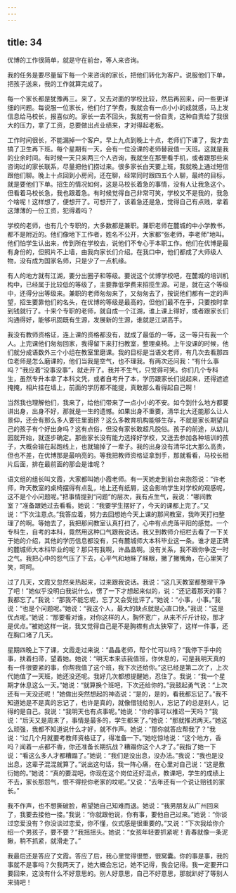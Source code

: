 ```yaml
---
---
---
```

title: 34
---




优博的工作很简单，就是守在前台，等人来咨询。

我的任务是要尽量留下每一个来咨询的家长，把他们转化为客户。说服他们下单，把孩子送来，我的工作就算完成了。

每一个家长都是犹豫再三。来了，又去对面的学校比较，然后再回来，问一些更详细的问题。每说服一位家长，他们付了学费，我就会有一点小小的成就感，马上发信息给马校长，报喜似的。家长一去不回头，我就有一份自责，这种自责给了我很大的压力，拿了工资，总要做出点业绩来，才对得起老板。

工作时间很长，不能漏掉一个客户。早上九点到晚上十点，老师们下课了，我才去搞了卫生再下班。每个星期有一天，会有一位没课的老师替我值一天班。这就是我的业余时间。有时候一天只来两三个人咨询，我就坐在那里看手机，或者跟那些来咨询过的家长联系，尽量把他们捞过来。很多家长白天要上班，我就晚上通过短信跟他们聊。晚上十点回到小房间，还在聊，经常同时跟四五个人聊，最终的目标，就是要他们下单。招生的情况如何，这是马校长着急的事情，没有人让我急这个。但看着马校长急，我也跟着急。有时候觉得自己非常可笑，学校又不是我的，我急个啥呢！这样想了，便想开了。可想开了，该着急还是急，觉得自己有点贱，拿着这薄薄的一份工资，犯得着吗？

学校的老师，也有几个专职的，大多数都是兼职。兼职老师在麓城的中小学教书，都不是附近的。他们像地下工作者，姓名不公开，大家都“张老师，李老师”地叫。他们怕学生认出来，传到所在学校去，说他们不专心于本职工作。他们在优博是最有身份的，但照片不上墙，由我向家长们介绍。在我口中，他们都成了大师级人物，没有成为国家名师，只是少了一点机缘。

有人的地方就有江湖，要分出圈子和等级。要说这个优博学校吧，在麓城的培训机构中，已经属于比较低的等级了，主要靠低学费来招揽生源。可是，就在这个等级中，还得分出等级来。兼职的老师匆匆来了，又匆匆去了，按说他们都有一定的声望，招生要靠他们的名头，在优博的等级是最高的，但他们最不在乎，只要按时拿到钱就行了。十来个专职的老师，就自成一个江湖，谁上课上得好，或者跟家长们沟通得好，能够巩固既有生源，发展新的生源，谁就是江湖高手。

我没有教师资格证，连上课的资格都没有，就成了最低的一等，这一等只有我一个人。上完课他们匆匆回家，我得留下来打扫教室，整理桌椅。上午没课的时候，他们就分成语数外三个小组在教室里磨课。我的目标是当语文老师，有几次去看那四位老师是怎么磨课的，他们当我是空气，也不理我。有两次还问我：“有什么事吗？”我应着“没事没事”，就走开了。我并不生气，只觉得可笑。你们几个专科生，虽然专升本拿了本科文凭，或者自考升了本，学历跟家长们说起来，还得遮遮掩掩，相片挂在墙上，前面的学历都不能提，真敢那么看得起自己啊！

当然我也理解他们，我来了，给他们带来了一点小小的不安。如今到什么地方都要讲出身，出身不好，那就是一生的遗憾。如果出身不重要，清华北大还能那么让人景仰，还会有那么多人要往里面挤？这么多教育机构能够生存，不就是家长期望自己的孩子有个好出身吗？这有点俗，但没有家长敢超凡脱俗。孩子的前途，从幼儿园就开始，就逐步确定。那些家长没有能力选择好学校，又送去参加各种培训的孩子，大概会输在起跑线上，也就输掉了一辈子。我的出身没有清华北大那么高贵，但也不差，在优博那是最响亮的。等我把教师资格证拿到手，那就看看，马校长相片后面，排在最前面的那会是谁呢？

语文组的组长叫文霞，大家都叫她小霞老师。有一天她走到前台来抱怨说：“许老师，昨天教室的桌椅摆得有点乱，地上还有纸屑，这会影响学生对学校的观感呢，这不是个小问题呢。”把事情提到“问题”的层次，我有点生气，我说：“哪间教室？”准备跟她过去看看。她说：“我要学生摆好了，今天的课都上完了。”又说：“下次注意点。”我答应着，努力去回想她今天上课的那间教室，我昨天打扫整理了的啊。等她去了，我把那间教室认真打扫了，心中有点虎落平阳的感觉。一个专科生，自考的本科，竟然用这种口气跟我说话。我又到教师介绍栏去看了一下关于她的介绍，其他的学历信息都没有，只有麓城师大本科毕业这一条。谁才是正牌的麓城师大本科毕业的呢？那只有我啊，许晶晶啊。没有关系，我不跟你争这一时之气。我把心中的怨气压了下去，心平气和地眯了眯眼，撇了撇嘴角，在心里笑了笑，呵呵。

过了几天，文霞又忽然亲热起来，过来跟我说话。我说：“这几天教室都整理干净了吧！”她似乎没明白我说什么，愣了一下才想起来似的，说：“还记着那天的事？我都忘了。”我说：“那我不能忘呢，忘了又会受批评了。”她说：“小事，小事。”我说：“也是个问题呢。”她说：“我这个人，最大的缺点就是心直口快。”我说：“这是优点呢。”她说：“那要看对谁，对你这样的人，胸怀宽广，从来不斤斤计较，那才是优点。”被她这样一说，我又觉得自己是不是胸襟有点太狭窄了，这样一件事，还在胸口堵了几天。

星期四晚上下了课，文霞走过来说：“晶晶老师，帮个忙可以吗？”我停下手中的事，扶着扫帚，望着她。她说：“明天本来该我值班，你休息的，可是我明天真的有一件很要紧的事，你帮我值了这个班，我下次还给你。”这已经是第二次了，上次代她值了一天班，她还没还呢。我好几次都想提醒她，忍住了。我说：“我一个星期才休息这么一天。”她说：“就算换个班吧，下次还给你的。”我鼓起勇气说：“上次还有一天没还呢！”她做出突然想起的神态说：“是的，是的，看我都忘记了。”我不知道她是不是真的忘记了，也许是真的，就像借钱给别人，忘记了的总是别人，记得的是自己。我说：“我明天也有点事呢。”她说：“你的事可以推迟一天吗？”我说：“后天又是周末了，事情是最多的，学生都来了。”她说：“那就推迟两天。”她这么顽强，我都不知道说什么才好，就不作声。她说：“那你就答应帮我了？”我说：“过几个月就要考教师资格证了，得准备一下。”她吃惊地说：“这个地方，香吗？闻着一点都不香，你还准备长期抗战？糟蹋你这个人才了。”我指了她一下说：“看这么多人才都糟蹋了。”她说：“我们是没出息，没办法。”我说：“我也是没出息，这辈子混混就算了。”说出这句话，我一阵心痛，在心里对自己说：“这是敷衍她的。”她说：“真的要混吧，你现在这个岗位还好混点，教课吧，学生的成绩上不去，家长那怨气，恨不得挖你老家的坟呢。”又说：“去年还有一个说让赔钱的家长。”

我不作声，也不想撕破脸，希望她自己知难而退。她说：“我男朋友从广州回来了，我要去接他一接。”我说：“你就跟他说，你有事，要他自己过来。”她说：“你谈过恋爱没有？你没谈过恋爱，你不懂，仪式感是很重要的。”又说：“下次我给你介绍一个男孩子，要不要？”我摇摇头。她说：“女孩年轻要抓紧呢！青春就像一条泥鳅，稍不抓紧，就滑走了。”

我最后还是答应了文霞。答应了后，我心里觉得很憋，很窝囊。你的事是事，我的事就不是事吗？欠我两天了，她大概会忘记，她不记得，我会记得。我一定要开口要回来，这没有什么不好意思的。别人好意思，自己不好意思，那就趴好了等别人来骑吧！